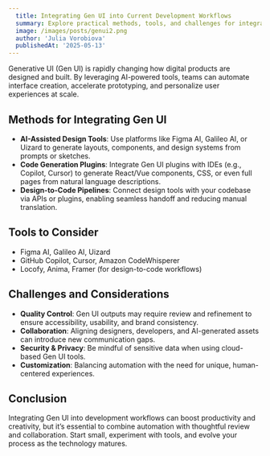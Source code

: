 ```yaml
---
  title: Integrating Gen UI into Current Development Workflows
  summary: Explore practical methods, tools, and challenges for integrating generative UI (Gen UI) into today’s software development workflows.
  image: /images/posts/genui2.png
  author: 'Julia Vorobiova'
  publishedAt: '2025-05-13'
---
```


Generative UI (Gen UI) is rapidly changing how digital products are designed and built. By leveraging AI-powered tools, teams can automate interface creation, accelerate prototyping, and personalize user experiences at scale.

## Methods for Integrating Gen UI

- **AI-Assisted Design Tools**: Use platforms like Figma AI, Galileo AI, or Uizard to generate layouts, components, and design systems from prompts or sketches.
- **Code Generation Plugins**: Integrate Gen UI plugins with IDEs (e.g., Copilot, Cursor) to generate React/Vue components, CSS, or even full pages from natural language descriptions.
- **Design-to-Code Pipelines**: Connect design tools with your codebase via APIs or plugins, enabling seamless handoff and reducing manual translation.

## Tools to Consider

- Figma AI, Galileo AI, Uizard
- GitHub Copilot, Cursor, Amazon CodeWhisperer
- Locofy, Anima, Framer (for design-to-code workflows)

## Challenges and Considerations

- **Quality Control**: Gen UI outputs may require review and refinement to ensure accessibility, usability, and brand consistency.
- **Collaboration**: Aligning designers, developers, and AI-generated assets can introduce new communication gaps.
- **Security & Privacy**: Be mindful of sensitive data when using cloud-based Gen UI tools.
- **Customization**: Balancing automation with the need for unique, human-centered experiences.

## Conclusion

Integrating Gen UI into development workflows can boost productivity and creativity, but it’s essential to combine automation with thoughtful review and collaboration. Start small, experiment with tools, and evolve your process as the technology matures.

